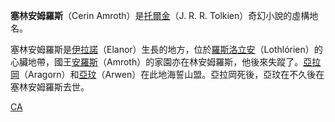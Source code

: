 '''塞林安姆羅斯'''（Cerin Amroth）是[[托爾金|托爾金]]（J. R. R. Tolkien）奇幻小說的虛構地名。

塞林安姆羅斯是[[伊拉諾|伊拉諾]]（Elanor）生長的地方，位於[[羅斯洛立安|羅斯洛立安]]（Lothlórien）的心臟地帶，國王[[安羅斯|安羅斯]]（Amroth）的家園亦在林安姆羅斯，他後來失蹤了。[[亞拉岡|亞拉岡]]（Aragorn）和[[亞玟|亞玟]]（Arwen）在此地海誓山盟。亞拉岡死後，亞玟在不久後在塞林安姆羅斯去世。

{{Tolkien-stub}}

[[Category:中土大陸的地理|CA]]